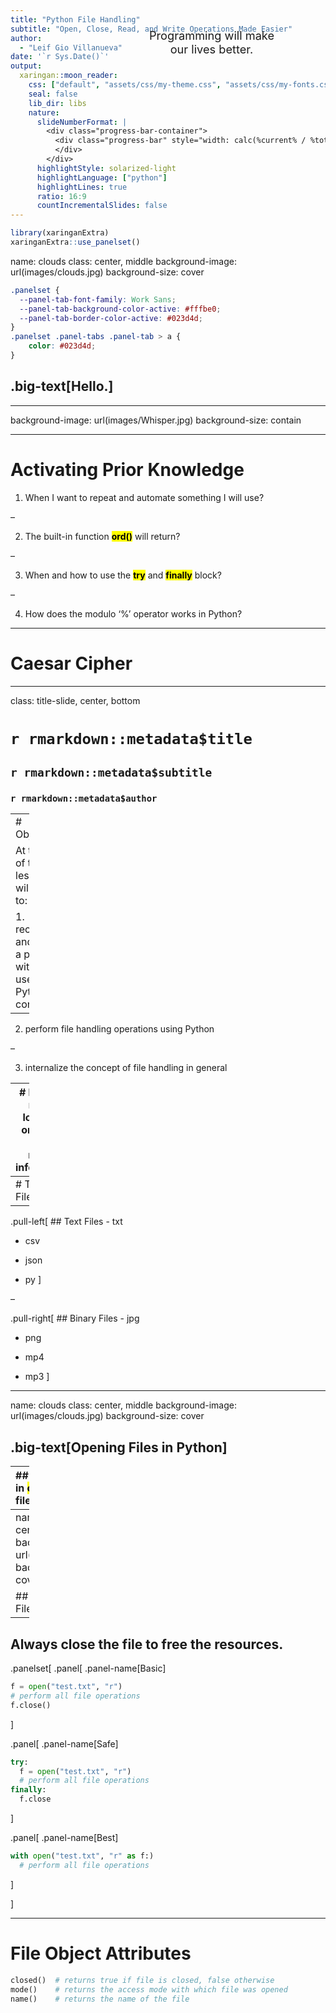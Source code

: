 ```yaml
---
title: "Python File Handling"
subtitle: "Open, Close, Read, and Write Operations Made Easier"
author: 
  - "Leif Gio Villanueva"
date: '`r Sys.Date()`'
output:
  xaringan::moon_reader:
    css: ["default", "assets/css/my-theme.css", "assets/css/my-fonts.css"]
    seal: false
    lib_dir: libs
    nature:
      slideNumberFormat: |  
        <div class="progress-bar-container">
          <div class="progress-bar" style="width: calc(%current% / %total% * 100%);">
          </div>
        </div>
      highlightStyle: solarized-light
      highlightLanguage: ["python"]
      highlightLines: true
      ratio: 16:9
      countIncrementalSlides: false
---
```


```r
library(xaringanExtra)
xaringanExtra::use_panelset()

```

name: clouds
class: center, middle
background-image: url(images/clouds.jpg)
background-size: cover

```css
.panelset {
  --panel-tab-font-family: Work Sans;
  --panel-tab-background-color-active: #fffbe0;
  --panel-tab-border-color-active: #023d4d;
}
.panelset .panel-tabs .panel-tab > a {
	color: #023d4d;
}
```

## .big-text[Hello.]

---

background-image: url(images/Whisper.jpg)
background-size: contain

<div class="word-bubble" style="
  position: absolute; 
  text-align: center;
  width: 50%; 
  top: 100px;
  left: 310px;
  font-size: 1.3em;
"> Programming will make <br> our lives better. </div>

---

# Activating Prior Knowledge

1. When I want to repeat and automate something I will use?

--

2. The built-in function <mark>**ord()**</mark> will return?

--

3. When and how to use the <mark>**try**</mark> and <mark>**finally**</mark> block?

--

4. How does the modulo '%' operator works in Python?

---

# Caesar Cipher

---

class: title-slide, center, bottom

# `r rmarkdown::metadata$title`

## `r rmarkdown::metadata$subtitle`

### `r rmarkdown::metadata$author`

---
# Objectives

At the end of the lesson, you will be able to:

1. reconstruct and modify a program with the use of Python concepts.

--

2. perform file handling operations using Python

--

3. internalize the concept of file handling in general

---
# Files
Are named locations on disk to store related information.

Used to permanently store data in a non-volatile memory.
---
# Types of Files

--

.pull-left[
## Text Files
- txt

- csv

- json

- py
]

--

.pull-right[
## Binary Files
- jpg

- png

- mp4

- mp3
]

---

name: clouds
class: center, middle
background-image: url(images/clouds.jpg)
background-size: cover

## .big-text[Opening Files in Python]

---
## Python has built in <mark>**open()**</mark> to open a file.

.panelset[
.panel[
.panel-name[Syntax]
```python
open(file, mode="r")
```
- the *file* parameter is required

- *mode* has a default value of read in text
]

.panel[
.panel-name[Example]
```python
f = open("test.txt", "w") # write in text mode
print(f)
f = open("logo.png", "rb") # read in binary mode
print(f)
```

]

.panel[
.panel-name[Output]
```python
<_io.TextIOWrapper name='test.txt' mode='r' encoding='UTF-8'>
<_io.BufferedReader name='input.png'>
```
]

]
---
name: clouds
class: center, middle
background-image: url(images/clouds.jpg)
background-size: cover

## .big-text[Closing Files in Python]

---

## Always close the file to free the resources.
.panelset[
.panel[
.panel-name[Basic]
```python
f = open("test.txt", "r")
# perform all file operations
f.close()
```
]

.panel[
.panel-name[Safe]
```python
try:
  f = open("test.txt", "r")
  # perform all file operations
finally:
  f.close
```

]

.panel[
.panel-name[Best]
```python
with open("test.txt", "r" as f:)
  # perform all file operations
```
]

]

---
# File Object Attributes
```python
closed()  # returns true if file is closed, false otherwise
mode()    # returns the access mode with which file was opened
name()    # returns the name of the file
```